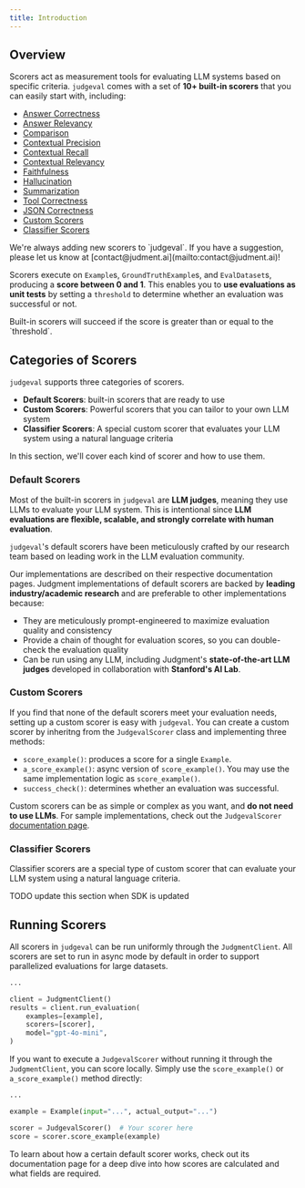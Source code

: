 ```yaml
---
title: Introduction
---
```


## Overview

Scorers act as measurement tools for evaluating LLM systems based on specific criteria. 
`judgeval` comes with a set of **10+ built-in scorers** that you can easily start with, including:
- [Answer Correctness](/evaluation/scorers/answer_correctness)
- [Answer Relevancy](/evaluation/scorers/answer_relevancy)
- [Comparison](/evaluation/scorers/comparison)
- [Contextual Precision](/evaluation/scorers/contextual_precision)
- [Contextual Recall](/evaluation/scorers/contextual_recall)
- [Contextual Relevancy](/evaluation/scorers/contextual_relevancy)
- [Faithfulness](/evaluation/scorers/faithfulness)
- [Hallucination](/evaluation/scorers/hallucination)
- [Summarization](/evaluation/scorers/summarization)
- [Tool Correctness](/evaluation/scorers/tool_correctness)
- [JSON Correctness](/evaluation/scorers/json_correctness)
- [Custom Scorers](/evaluation/scorers/custom_scorers)
- [Classifier Scorers](/evaluation/scorers/classifier_scorer)

<Tip>
We're always adding new scorers to `judgeval`. If you have a suggestion, please let us know at [contact@judment.ai](mailto:contact@judment.ai)!
</Tip>

Scorers execute on `Example`s, `GroundTruthExample`s, and `EvalDataset`s, producing a **score between 0 and 1**. 
This enables you to **use evaluations as unit tests** by setting a `threshold` to determine whether an evaluation was successful or not. 

<Note>
Built-in scorers will succeed if the score is greater than or equal to the `threshold`. 
</Note>

## Categories of Scorers
`judgeval` supports three categories of scorers. 
- **Default Scorers**: built-in scorers that are ready to use
- **Custom Scorers**: Powerful scorers that you can tailor to your own LLM system
- **Classifier Scorers**: A special custom scorer that evaluates your LLM system using a natural language criteria

In this section, we'll cover each kind of scorer and how to use them.

### Default Scorers
Most of the built-in scorers in `judgeval` are **LLM judges**, meaning they use LLMs to evaluate your LLM system. 
This is intentional since **LLM evaluations are flexible, scalable, and strongly correlate with human evaluation**.

`judgeval`'s default scorers have been meticulously crafted by our research team based on leading work in the LLM evaluation community. 

Our implementations are described on their respective documentation pages. 
Judgment implementations of default scorers are backed by **leading industry/academic research** and are preferable to other implementations because:
- They are meticulously prompt-engineered to maximize evaluation quality and consistency
- Provide a chain of thought for evaluation scores, so you can double-check the evaluation quality
- Can be run using any LLM, including Judgment's **state-of-the-art LLM judges** developed in collaboration with **Stanford's AI Lab**.

### Custom Scorers

If you find that none of the default scorers meet your evaluation needs, setting up a custom scorer is easy with `judgeval`.
You can create a custom scorer by inheritng from the `JudgevalScorer` class and implementing three methods:
- `score_example()`: produces a score for a single `Example`.
- `a_score_example()`: async version of `score_example()`. You may use the same implementation logic as `score_example()`.
- `success_check()`: determines whether an evaluation was successful.

Custom scorers can be as simple or complex as you want, and **do not need to use LLMs**. 
For sample implementations, check out the `JudgevalScorer` [documentation page](/evaluation/scorers/custom_scorers).


### Classifier Scorers

Classifier scorers are a special type of custom scorer that can evaluate your LLM system using a natural language criteria. 

TODO update this section when SDK is updated

## Running Scorers

All scorers in `judgeval` can be run uniformly through the `JudgmentClient`. All scorers are set to run in async mode by default in order to support parallelized evaluations for large datasets.

```python run_scorer.py
...

client = JudgmentClient()
results = client.run_evaluation(
    examples=[example],
    scorers=[scorer],
    model="gpt-4o-mini",
)
```

If you want to execute a `JudgevalScorer` without running it through the `JudgmentClient`, you can score locally.
Simply use the `score_example()` or `a_score_example()` method directly:

```python direct_scoring.py
...

example = Example(input="...", actual_output="...")

scorer = JudgevalScorer()  # Your scorer here
score = scorer.score_example(example)
```

<Tip>  
To learn about how a certain default scorer works, check out its documentation page for a deep dive into how scores are calculated and what fields are required.
</Tip>
